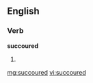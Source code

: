 ==English==

===Verb===
'''succoured'''

# {{past of|[[succour]]}}

[[mg:succoured]]
[[vi:succoured]]